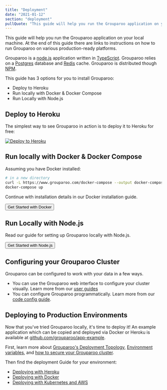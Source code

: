 ```yaml
---
title: "Deployment"
date: "2021-01-12"
section: "deployment"
pullQuote: "This guide will help you run the Grouparoo application on your local machine. At the end of this guide there are links to instructions on how to run Grouparoo on various production-ready platforms."
---
```


This guide will help you run the Grouparoo application on your local machine. At the end of this guide there are links to instructions on how to run Grouparoo on various production-ready platforms.

Grouparoo is a [node.js](https://nodejs.org/) application written in [TypeScript](https://www.typescriptlang.org/). Grouparoo relies on a [Postgres](https://www.postgresql.org) database and [Redis](https://redis.io) cache. Grouparoo is distributed though [NPM](https://www.npmjs.com).

This guide has 3 options for you to install Grouparoo:

- Deploy to Heroku
- Run locally with Docker & Docker Compose
- Run Locally with Node.js

## Deploy to Heroku

The simplest way to see Grouparoo in action is to deploy it to Heroku for free:

[![Deploy to Heroku](https://www.herokucdn.com/deploy/button.svg)](https://heroku.com/deploy?template=https://github.com/grouparoo/app-example)

## Run locally with Docker & Docker Compose

Assuming you have Docker installed:

```bash
# in a new directory
curl -L https://www.grouparoo.com/docker-compose --output docker-compose.yml
docker-compose up
```

Continue with installation details in our Docker installation guide.

<Button variant="outline-primary" href="/docs/deployment/docker">
  Get Started with Docker
</Button>

## Run Locally with Node.js

Read our guide for setting up Grouparoo locally with Node.js.

<Button variant="outline-primary" href="/docs/deployment/node">
  Get Started with Node.js
</Button>

## Configuring your Grouparoo Cluster

Grouparoo can be configured to work with your data in a few ways.

- You can use the Grouparoo web interface to configure your cluster visually. Learn more from our [user guides](/docs/guides)
- You can configure Grouparoo programmatically. Learn more from our [code config guide](/docs/deployment/code-config).

## Deploying to Production Environments

Now that you've tried Grouparoo locally, it's time to deploy it! An example application which can be copied and deployed via Docker or Heroku is available at [github.com/grouparoo/app-example](https://github.com/grouparoo/app-example).

First, learn more about [Grouparoo's Deployment Topology](/docs/deployment/topology), [Environment variables](/docs/deployment/environment), and [how to secure your Grouparoo cluster](/docs/deployment/security).

Then find the deployment Guide for your environment:

- [Deploying with Heroku](/docs/deployment/heroku)
- [Deploying with Docker](/docs/deployment/docker)
- [Deploying with Kubernetes and AWS](/docs/deployment/aws-and-k8s.md)
